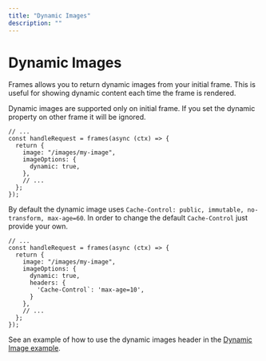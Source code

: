 ```yaml
---
title: "Dynamic Images"
description: ""
---
```



# Dynamic Images

Frames allows you to return dynamic images from your initial frame. This is useful for showing dynamic content each time the frame is rendered.

<Callout type="warning">
  Dynamic images are supported only on initial frame. If you set the dynamic
  property on other frame it will be ignored.
</Callout>

```tsx [frames/route.tsx]
// ...
const handleRequest = frames(async (ctx) => {
  return {
    image: "/images/my-image",
    imageOptions: {
      dynamic: true,
    },
    // ...
  };
});
```

By default the dynamic image uses `Cache-Control: public, immutable, no-transform, max-age=60`. In order to change the default `Cache-Control` just provide your own.

```tsx [frames/route.tsx]
// ...
const handleRequest = frames(async (ctx) => {
  return {
    image: "/images/my-image",
    imageOptions: {
      dynamic: true,
      headers: {
        'Cache-Control`: 'max-age=10',
      }
    },
    // ...
  };
});
```

See an example of how to use the dynamic images header in the [Dynamic Image example](https://github.com/framesjs/frames.js/tree/main/templates/next-starter-with-examples/app/examples/dynamic-image).

<StackblitzLink
  entrypointFile="app/examples/dynamic-image/page.tsx"
  browserPath="/examples/dynamic-image"
/>
